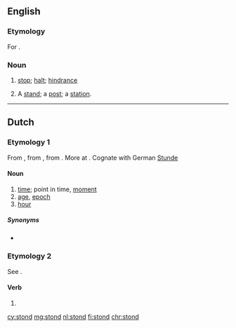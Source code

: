 ==English==

===Etymology===
For {{term|stand|lang=en}}.

===Noun===
{{en-noun}}

# {{context|obsolete|lang=en}} [[stop]]; [[halt]]; [[hindrance]]
#: {{rfquotek|Francis Bacon}}
# {{context|obsolete|lang=en}} A [[stand]]; a [[post]]; a [[station]].
#: {{rfquotek|Spenser}}

{{Webster 1913}}

----

==Dutch==

===Etymology 1===
From {{etyl|dum|nl}} {{term|stonde|lang=dum}}, from {{etyl|odt|nl}} {{term|stunda||time, while|lang=odt}}, from {{etyl|gem-pro|nl}} {{m|gem-pro|*stundō||time, while}}. More at {{l|en|stound}}. Cognate with German [[Stunde]]

====Noun====
{{nl-noun|f|-en|stondje}}

# [[time]]; point in time, [[moment]]
# [[age]], [[epoch]]
# [[hour]]

=====Synonyms=====
* {{sense|chronology}} {{l|nl|uur}}

===Etymology 2===
See {{term|staan|lang=nl}}.

====Verb====
{{nl-verb-form}}

# {{nl-verb form of|n=sg|t=past|staan}}

[[cy:stond]]
[[mg:stond]]
[[nl:stond]]
[[fi:stond]]
[[chr:stond]]